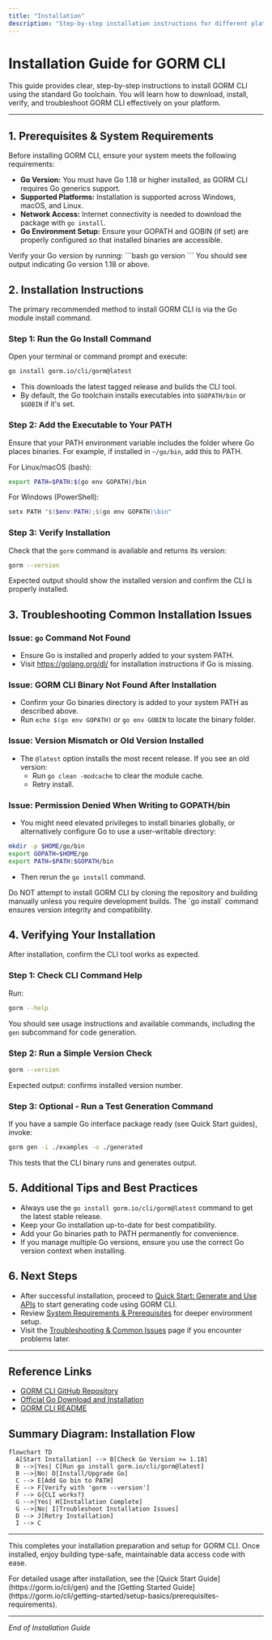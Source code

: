 ```yaml
---
title: "Installation"
description: "Step-by-step installation instructions for different platforms, focusing on the standard Go toolchain approach (`go install gorm.io/cli/gorm@latest`). The instructions guide users from download to verification, including troubleshooting common installation issues such as version mismatches or missing Go tools."
---
```


# Installation Guide for GORM CLI

This guide provides clear, step-by-step instructions to install GORM CLI using the standard Go toolchain. You will learn how to download, install, verify, and troubleshoot GORM CLI effectively on your platform.

---

## 1. Prerequisites & System Requirements

Before installing GORM CLI, ensure your system meets the following requirements:

- **Go Version:** You must have Go 1.18 or higher installed, as GORM CLI requires Go generics support.
- **Supported Platforms:** Installation is supported across Windows, macOS, and Linux.
- **Network Access:** Internet connectivity is needed to download the package with `go install`.
- **Go Environment Setup:** Ensure your GOPATH and GOBIN (if set) are properly configured so that installed binaries are accessible.

<Check>
Verify your Go version by running:
```bash
go version
```
You should see output indicating Go version 1.18 or above.
</Check>


## 2. Installation Instructions

The primary recommended method to install GORM CLI is via the Go module install command.

### Step 1: Run the Go Install Command

Open your terminal or command prompt and execute:

```bash
go install gorm.io/cli/gorm@latest
```

- This downloads the latest tagged release and builds the CLI tool.
- By default, the Go toolchain installs executables into `$GOPATH/bin` or `$GOBIN` if it's set.


### Step 2: Add the Executable to Your PATH

Ensure that your PATH environment variable includes the folder where Go places binaries. For example, if installed in `~/go/bin`, add this to PATH.

For Linux/macOS (bash):
```bash
export PATH=$PATH:$(go env GOPATH)/bin
```

For Windows (PowerShell):
```powershell
setx PATH "$($env:PATH);$(go env GOPATH)\bin"
```


### Step 3: Verify Installation

Check that the `gorm` command is available and returns its version:

```bash
gorm --version
```

Expected output should show the installed version and confirm the CLI is properly installed.


## 3. Troubleshooting Common Installation Issues

### Issue: `go` Command Not Found

- Ensure Go is installed and properly added to your system PATH.
- Visit https://golang.org/dl/ for installation instructions if Go is missing.

### Issue: GORM CLI Binary Not Found After Installation

- Confirm your Go binaries directory is added to your system PATH as described above.
- Run `echo $(go env GOPATH)` or `go env GOBIN` to locate the binary folder.

### Issue: Version Mismatch or Old Version Installed

- The `@latest` option installs the most recent release. If you see an old version:
  - Run `go clean -modcache` to clear the module cache.
  - Retry install.

### Issue: Permission Denied When Writing to GOPATH/bin

- You might need elevated privileges to install binaries globally, or alternatively configure Go to use a user-writable directory:

```bash
mkdir -p $HOME/go/bin
export GOPATH=$HOME/go
export PATH=$PATH:$GOPATH/bin
```
- Then rerun the `go install` command.


<Warning>
Do NOT attempt to install GORM CLI by cloning the repository and building manually unless you require development builds. The `go install` command ensures version integrity and compatibility.
</Warning>


## 4. Verifying Your Installation

After installation, confirm the CLI tool works as expected.

### Step 1: Check CLI Command Help

Run:

```bash
gorm --help
```

You should see usage instructions and available commands, including the `gen` subcommand for code generation.

### Step 2: Run a Simple Version Check

```bash
gorm --version
```

Expected output: confirms installed version number.

### Step 3: Optional - Run a Test Generation Command

If you have a sample Go interface package ready (see Quick Start guides), invoke:

```bash
gorm gen -i ./examples -o ./generated
```
This tests that the CLI binary runs and generates output.


## 5. Additional Tips and Best Practices

- Always use the `go install gorm.io/cli/gorm@latest` command to get the latest stable release.
- Keep your Go installation up-to-date for best compatibility.
- Add your Go binaries path to PATH permanently for convenience.
- If you manage multiple Go versions, ensure you use the correct Go version context when installing.


## 6. Next Steps

- After successful installation, proceed to [Quick Start: Generate and Use APIs](/getting-started/first-run/quickstart-sample) to start generating code using GORM CLI.
- Review [System Requirements & Prerequisites](/getting-started/setup-basics/prerequisites-requirements) for deeper environment setup.
- Visit the [Troubleshooting & Common Issues](/getting-started/first-run/troubleshooting) page if you encounter problems later.


---

## Reference Links

- [GORM CLI GitHub Repository](https://github.com/go-gorm/cli)
- [Official Go Download and Installation](https://golang.org/dl/)
- [GORM CLI README](https://github.com/go-gorm/cli#installation)


## Summary Diagram: Installation Flow

```mermaid
flowchart TD
  A[Start Installation] --> B[Check Go Version >= 1.18]
  B -->|Yes| C[Run go install gorm.io/cli/gorm@latest]
  B -->|No| D[Install/Upgrade Go]
  C --> E[Add Go bin to PATH]
  E --> F[Verify with 'gorm --version']
  F --> G{CLI works?}
  G -->|Yes| H[Installation Complete]
  G -->|No| I[Troubleshoot Installation Issues]
  D --> J[Retry Installation]
  I --> C
```


---

This completes your installation preparation and setup for GORM CLI. Once installed, enjoy building type-safe, maintainable data access code with ease.


<Check>
For detailed usage after installation, see the [Quick Start Guide](https://gorm.io/cli/gen) and the [Getting Started Guide](https://gorm.io/cli/getting-started/setup-basics/prerequisites-requirements).
</Check>


---

*End of Installation Guide*
